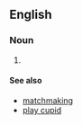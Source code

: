 {{also|matchmaker}}

==English==

===Noun===
{{en-noun|head=[[match]]-[[maker]]}}

# {{alternative form of|matchmaker|lang=en||someone who seeks a romantic partner for another}}

====See also====
* [[matchmaking]]
* [[play cupid]]
